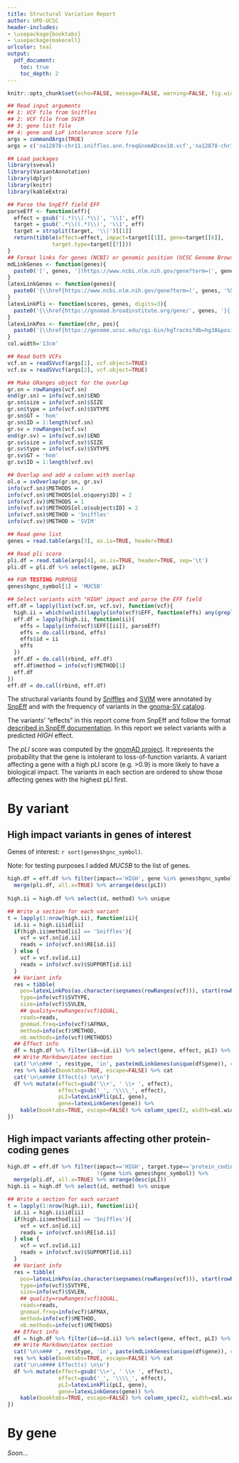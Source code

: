 ```yaml
---
title: Structural Variation Report
author: UPD-UCSC
header-includes:
- \usepackage{booktabs}
- \usepackage{makecell}
urlcolor: teal
output:
  pdf_document:
    toc: true
    toc_depth: 2
---
```


```r
knitr::opts_chunk$set(echo=FALSE, message=FALSE, warning=FALSE, fig.width=10)
```

```r
## Read input arguments
## 1: VCF file from Sniffles
## 2: VCF file from SVIM
## 3: gene list file
## 4: gene and LoF intolerance score file
args = commandArgs(TRUE)
args = c('na12878-chr11.sniffles.ann.freqGnomADcov10.vcf','na12878-chr11.svim.ann.freqGnomADcov10.vcf','gene_position_info.txt', 'gnomad.v2.1.1.lof_metrics.by_gene.txt.bgz')

## Load packages
library(sveval)
library(VariantAnnotation)
library(dplyr)
library(knitr)
library(kableExtra)

## Parse the SnpEff field EFF
parseEff <- function(eff){
  effect = gsub('(.*)\\(.*\\)', '\\1', eff)
  target = gsub('.*\\((.*)\\)', '\\1', eff)
  target = strsplit(target, '\\|')[[1]]
  return(tibble(effect=effect, impact=target[[1]], gene=target[[6]],
              target.type=target[[7]]))
}
## Format links for genes (NCBI) or genomic position (UCSC Genome Browser)
mdLinkGenes <- function(genes){
  paste0('[', genes, '](https://www.ncbi.nlm.nih.gov/gene?term=(', genes, '%5BGene%20Name%5D)%20AND%20Human%5BOrganism%5D)')
}
latexLinkGenes <- function(genes){
  paste0('{\\href{https://www.ncbi.nlm.nih.gov/gene?term=(', genes, '%5BGene%20Name%5D)%20AND%20Human%5BOrganism%5D}{', genes, '}}')
}
latexLinkPli <- function(scores, genes, digits=3){
  paste0('{\\href{https://gnomad.broadinstitute.org/gene/', genes, '}{', round(scores, digits), '}}')
}
latexLinkPos <- function(chr, pos){
  paste0('{\\href{https://genome.ucsc.edu/cgi-bin/hgTracks?db=hg38&position=', chr, '%3A', pos-500, '-', pos+500, '}{', chr, ':', pos, '}}')
}
col.width='13cm'

## Read both VCFs
vcf.sn = readSVvcf(args[1], vcf.object=TRUE)
vcf.sv = readSVvcf(args[2], vcf.object=TRUE)

## Make GRanges object for the overlap
gr.sn = rowRanges(vcf.sn)
end(gr.sn) = info(vcf.sn)$END
gr.sn$size = info(vcf.sn)$SIZE
gr.sn$type = info(vcf.sn)$SVTYPE
gr.sn$GT = 'hom'
gr.sn$ID = 1:length(vcf.sn)
gr.sv = rowRanges(vcf.sv)
end(gr.sv) = info(vcf.sv)$END
gr.sv$size = info(vcf.sv)$SIZE
gr.sv$type = info(vcf.sv)$SVTYPE
gr.sv$GT = 'hom'
gr.sv$ID = 1:length(vcf.sv)

## Overlap and add a column with overlap
ol.o = svOverlap(gr.sn, gr.sv)
info(vcf.sn)$METHODS = 1
info(vcf.sn)$METHODS[ol.o$query$ID] = 2
info(vcf.sv)$METHODS = 1
info(vcf.sv)$METHODS[ol.o$subject$ID] = 2
info(vcf.sn)$METHOD = 'Sniffles'
info(vcf.sv)$METHOD = 'SVIM'

## Read gene list
genes = read.table(args[3], as.is=TRUE, header=TRUE)

## Read pli score
pli.df = read.table(args[4], as.is=TRUE, header=TRUE, sep='\t')
pli.df = pli.df %>% select(gene, pLI)

## FOR TESTING PURPOSE
genes$hgnc_symbol[1] = 'MUC5B'
```

```r
## Select variants with "HIGH" impact and parse the EFF field
eff.df = lapply(list(vcf.sn, vcf.sv), function(vcf){
  high.ii = which(unlist(lapply(info(vcf)$EFF, function(effs) any(grepl('HIGH', effs)))))
  eff.df = lapply(high.ii, function(ii){
    effs = lapply(info(vcf)$EFF[[ii]], parseEff)
    effs = do.call(rbind, effs)
    effs$id = ii
    effs
  })
  eff.df = do.call(rbind, eff.df)
  eff.df$method = info(vcf)$METHOD[1]
  eff.df
})
eff.df = do.call(rbind, eff.df)
```

The structural variants found by [Sniffles](https://github.com/fritzsedlazeck/Sniffles) and [SVIM](https://github.com/eldariont/svim) were annotated by [SnpEff](http://snpeff.sourceforge.net/) and with the frequency of variants in the [gnoma-SV catalog](https://macarthurlab.org/2019/03/20/structural-variants-in-gnomad/).

The variants' "effects" in this report come from SnpEff and follow the format [described in SnpEff documentation](http://snpeff.sourceforge.net/SnpEff_manual.html#eff).
In this report we select variants with a predicted *HIGH* effect.

The *pLI* score was computed by the [gnomAD project](https://gnomad.broadinstitute.org/).
It represents the probability that the gene is intolerant to loss-of-function variants.
A variant affecting a gene with a high pLI score (e.g. >0.9) is more likely to have a biological impact.
The variants in each section are ordered to show those affecting genes with the highest pLI first.

# By variant

## High impact variants in genes of interest

Genes of interest: `r sort(genes$hgnc_symbol)`.

Note: for testing purposes I added *MUC5B* to the list of genes.

```r
high.df = eff.df %>% filter(impact=='HIGH', gene %in% genes$hgnc_symbol) %>%
  merge(pli.df, all.x=TRUE) %>% arrange(desc(pLI))
  
high.ii = high.df %>% select(id, method) %>% unique

## Write a section for each variant
t = lapply(1:nrow(high.ii), function(ii){
  id.ii = high.ii$id[ii]
  if(high.ii$method[ii] == 'Sniffles'){
    vcf = vcf.sn[id.ii]
    reads = info(vcf.sn)$RE[id.ii]
  } else {
    vcf = vcf.sv[id.ii]
    reads = info(vcf.sv)$SUPPORT[id.ii]
  }
  ## Variant info
  res = tibble(
    pos=latexLinkPos(as.character(seqnames(rowRanges(vcf))), start(rowRanges(vcf))),
    type=info(vcf)$SVTYPE,
    size=info(vcf)$SVLEN,
    ## quality=rowRanges(vcf)$QUAL,
    reads=reads,
    gnomad.freq=info(vcf)$AFMAX,
    method=info(vcf)$METHOD,
    nb.methods=info(vcf)$METHODS)
  ## Effect info
  df = high.df %>% filter(id==id.ii) %>% select(gene, effect, pLI) %>% unique
  ## Write Markdown/Latex section
  cat('\n\n### ', res$type, 'in', paste(mdLinkGenes(unique(df$gene)), collapse=' '), '\n\n')
  res %>% kable(booktabs=TRUE, escape=FALSE) %>% cat
  cat('\n\n#### Effect(s) \n\n')
  df %>% mutate(effect=gsub('\\+', ' \\+ ', effect),
                effect=gsub('_', '\\\\_', effect),
                pLI=latexLinkPli(pLI, gene),
                gene=latexLinkGenes(gene)) %>%
    kable(booktabs=TRUE, escape=FALSE) %>% column_spec(2, width=col.width) %>% cat
})
```

## High impact variants affecting other protein-coding genes

```r
high.df = eff.df %>% filter(impact=='HIGH', target.type=='protein_coding',
                            !(gene %in% genes$hgnc_symbol)) %>%
  merge(pli.df, all.x=TRUE) %>% arrange(desc(pLI))
high.ii = high.df %>% select(id, method) %>% unique

## Write a section for each variant
t = lapply(1:nrow(high.ii), function(ii){
  id.ii = high.ii$id[ii]
  if(high.ii$method[ii] == 'Sniffles'){
    vcf = vcf.sn[id.ii]
    reads = info(vcf.sn)$RE[id.ii]
  } else {
    vcf = vcf.sv[id.ii]
    reads = info(vcf.sv)$SUPPORT[id.ii]
  }
  ## Variant info
  res = tibble(
    pos=latexLinkPos(as.character(seqnames(rowRanges(vcf))), start(rowRanges(vcf))),
    type=info(vcf)$SVTYPE,
    size=info(vcf)$SVLEN,
    ## quality=rowRanges(vcf)$QUAL,
    reads=reads,
    gnomad.freq=info(vcf)$AFMAX,
    method=info(vcf)$METHOD,
    nb.methods=info(vcf)$METHODS)
  ## Effect info
  df = high.df %>% filter(id==id.ii) %>% select(gene, effect, pLI) %>% unique
  ## Write Markdown/Latex section
  cat('\n\n### ', res$type, 'in', paste(mdLinkGenes(unique(df$gene)), collapse=' '), '\n\n')
  res %>% kable(booktabs=TRUE, escape=FALSE) %>% cat
  cat('\n\n#### Effect(s) \n\n')
  df %>% mutate(effect=gsub('\\+', ' \\+ ', effect),
                effect=gsub('_', '\\\\_', effect),
                pLI=latexLinkPli(pLI, gene),
                gene=latexLinkGenes(gene)) %>%
    kable(booktabs=TRUE, escape=FALSE) %>% column_spec(2, width=col.width) %>% cat
})
```

# By gene

*Soon...*
